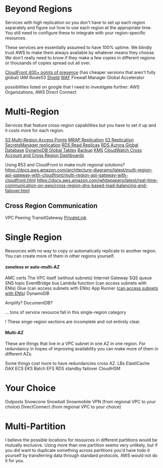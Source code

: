 # Beyond Regions

Services with high replication so you don't have to set up each region separately and figure out how to use each region at the appropriate time. You still need to configure these to integrate with your region-specific resources.

These services are essentially assumed to have 100% uptime. We blindly trust AWS to make them always available by whatever means they choose. We don't really need to know if they make a few copies in different regions or thousands of copies spread out all over.

[CloudFront 400+ points of presence](https://aws.amazon.com/blogs/networking-and-content-delivery/400-amazon-cloudfront-points-of-presence/) (has cheaper versions that aren't fully global)
IAM
Route53
[Shield](https://docs.aws.amazon.com/waf/latest/developerguide/ddos-advanced-summary-protected-resources.html)
[WAF](https://docs.aws.amazon.com/waf/latest/developerguide/how-aws-waf-works-resources.html)
Firewall Manager
Global Accelerator



possibilities listed on google that I need to investigate further:
AWS Organizations, AWS Direct Connect 

# Multi-Region

Services that feature cross-region capabilities but you have to set it up and it costs more for each region.

[S3 Multi-Region Access Points](https://docs.aws.amazon.com/AmazonS3/latest/userguide/MultiRegionAccessPoints.html)
    [MRAP Replication](https://docs.aws.amazon.com/AmazonS3/latest/userguide/MultiRegionAccessPointBucketReplication.html)
[S3 Replication](https://docs.aws.amazon.com/AmazonS3/latest/userguide/replication.html)
[SecretsManager replication](https://docs.aws.amazon.com/secretsmanager/latest/userguide/replicate-secrets.html)
[RDS Read Replicas](https://docs.aws.amazon.com/AmazonRDS/latest/UserGuide/USER_ReadRepl.XRgn.html)
[RDS Aurora Global Database](https://docs.aws.amazon.com/AmazonRDS/latest/AuroraUserGuide/aurora-global-database.html)
[DynamoDB Global Tables](https://docs.aws.amazon.com/amazondynamodb/latest/developerguide/GlobalTables.html)
[Backup](https://docs.aws.amazon.com/aws-backup/latest/devguide/cross-region-backup.html)
[KMS](https://docs.aws.amazon.com/kms/latest/developerguide/multi-region-keys-overview.html)
[CloudWatch Cross Account and Cross Region Dashboards](https://docs.aws.amazon.com/AmazonS3/latest/userguide/MultiRegionAccessPoints.html)

Using R53 and CloudFront to make multi regional solutions?
https://docs.aws.amazon.com/architecture-diagrams/latest/multi-region-api-gateway-with-cloudfront/multi-region-api-gateway-with-cloudfront.html
https://docs.aws.amazon.com/whitepapers/latest/real-time-communication-on-aws/cross-region-dns-based-load-balancing-and-failover.html

## Cross Region Communication
VPC Peering
TransitGateway
[PrivateLink](https://docs.aws.amazon.com/AmazonS3/latest/userguide/MultiRegionAccessPoints.html)

# Single Region

Resources with no way to copy or automatically replicate to another region. You can create more of them in other regions yourself.



#### zoneless or auto-multi-AZ

AMC certs
The VPC itself (without subnets)
Internet Gateway
SQS queue
SNS topic
EventBridge bus
Lambda function (can access subnets with ENIs)
Glue (can access subnets with ENIs)
App Runner ([can access subnets with ENIs](https://docs.aws.amazon.com/apprunner/latest/dg/network-vpc.html))
DynamoDB

Amplify?
DocumentDB?

... tons of service resource fall in this single-region category

! These singe-region sections are incomplete and not entirely clear. 

#### Multi-AZ
These are things that live in a VPC subnet in one AZ in one region. For redundancy in hopes of improving availability you can make more of them in different AZs. 

Some things cost more to have redundancies cross AZ.
LBs
ElastiCache
DAX
ECS
EKS
Batch
EFS
RDS standby failover
CloudHSM


# Your Choice

Outposts
Snowcone
Snowball
Snowmobile
VPN (from regional VPC to your choice)
DirectConnect (from regional VPC to your choice)


# Multi-Partition

I believe the possible locations for resources in different partitions would be mutually exclusive. Using more than one partition seems very unlikely, but if you did want to duplicate something across partitions you'd have todo it yourself by transferring data through standard protocols. AWS would not do it for you.
